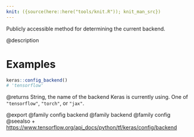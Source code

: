 ```yaml
---
knit: ({source(here::here("tools/knit.R")); knit_man_src})
---
```

Publicly accessible method for determining the current backend.

@description

# Examples
```r
keras::config_backend()
# 'tensorflow'
```

@returns
String, the name of the backend Keras is currently using. One of
`"tensorflow"`, `"torch"`, or `"jax"`.

@export
@family config backend
@family backend
@family config
@seealso
+ <https://www.tensorflow.org/api_docs/python/tf/keras/config/backend>
